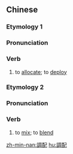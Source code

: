 ==Chinese==
{{zh-forms|s=调配}}

===Etymology 1===
===Pronunciation===
{{zh-pron
|m=diàopèi
|c=diu6 pui3
|mn=kh,qz,xm,zz:tiâu-phòe/tp:tiâu-phè/twvk:tiau-phòe/twvt:tiau-phè
|cat=v
}}

===Verb===
{{zh-verb}}

# to [[allocate]]; to [[deploy]]

===Etymology 2===
===Pronunciation===
{{zh-pron
|m=tiáopèi
|c=diu6 pui3
|mn=qz,xm,zz:tiāu-phòe
|cat=v
}}

===Verb===
{{zh-verb}}

# to [[mix]]; to [[blend]]

[[zh-min-nan:調配]]
[[hu:調配]]